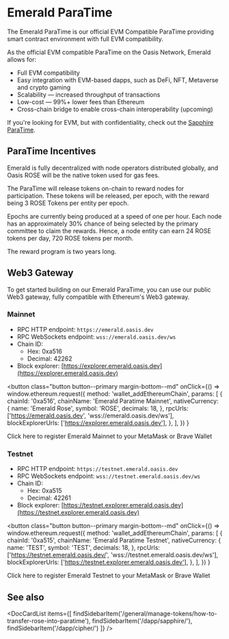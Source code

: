 
# Emerald ParaTime

The Emerald ParaTime is our official EVM Compatible ParaTime providing smart contract environment with full EVM compatibility.

As the official EVM compatible ParaTime on the Oasis Network, Emerald allows for:

* Full EVM compatibility
* Easy integration with EVM-based dapps, such as DeFi, NFT, Metaverse and crypto gaming
* Scalability — increased throughput of transactions
* Low-cost — 99%+ lower fees than Ethereum
* Cross-chain bridge to enable cross-chain interoperability (upcoming)

If you're looking for EVM, but with confidentiality,
check out the [Sapphire ParaTime](../sapphire/README.mdx).

## ParaTime Incentives

Emerald is fully decentralized with node operators distributed globally, and Oasis ROSE will be the native token used for gas fees.

The ParaTime will release tokens on-chain to reward nodes for participation. These tokens will be released, per epoch, with the reward being 3 ROSE Tokens per entity per epoch.

Epochs are currently being produced at a speed of one per hour. Each node has an approximately 30% chance of being selected by the primary committee to claim the rewards. Hence, a node entity can earn 24 ROSE tokens per day, 720 ROSE tokens per month.

The reward program is two years long.

## Web3 Gateway

To get started building on our Emerald ParaTime, you can use our public Web3 gateway, fully compatible with Ethereum's Web3 gateway.

### Mainnet

* RPC HTTP endpoint: `https://emerald.oasis.dev`
* RPC WebSockets endpoint: `wss://emerald.oasis.dev/ws`
* Chain ID:
  * Hex: 0xa516
  * Decimal: 42262
* Block explorer: [https://explorer.emerald.oasis.dev](https://explorer.emerald.oasis.dev)

<button
  class="button button--primary margin-bottom--md"
  onClick={() =>
    window.ethereum.request({
      method: 'wallet_addEthereumChain',
      params: [
        {
          chainId: '0xa516',
          chainName: 'Emerald Paratime Mainnet',
          nativeCurrency: {
            name: 'Emerald Rose',
            symbol: 'ROSE',
            decimals: 18,
          },
          rpcUrls: ['https://emerald.oasis.dev', 'wss://emerald.oasis.dev/ws'],
          blockExplorerUrls: ['https://explorer.emerald.oasis.dev'],
        },
      ],
    })
  }
>
  Click here to register Emerald Mainnet to your MetaMask or Brave Wallet
</button>

### Testnet

* RPC HTTP endpoint: `https://testnet.emerald.oasis.dev`
* RPC WebSockets endpoint: `wss://testnet.emerald.oasis.dev/ws`
* Chain ID:
  * Hex: 0xa515
  * Decimal: 42261
* Block explorer: [https://testnet.explorer.emerald.oasis.dev](https://testnet.explorer.emerald.oasis.dev)

<button
  class="button button--primary margin-bottom--md"
  onClick={() =>
    window.ethereum.request({
      method: 'wallet_addEthereumChain',
      params: [
        {
          chainId: '0xa515',
          chainName: 'Emerald Paratime Testnet',
          nativeCurrency: {
            name: 'TEST',
            symbol: 'TEST',
            decimals: 18,
          },
          rpcUrls: ['https://testnet.emerald.oasis.dev/', 'wss://testnet.emerald.oasis.dev/ws'],
          blockExplorerUrls: ['https://testnet.explorer.emerald.oasis.dev'],
        },
      ],
    })
  }
>
  Click here to register Emerald Testnet to your MetaMask or Brave Wallet
</button>


## See also

<DocCardList items={[
    findSidebarItem('/general/manage-tokens/how-to-transfer-rose-into-paratime'),
    findSidebarItem('/dapp/sapphire/'),
    findSidebarItem('/dapp/cipher/')
]} />
